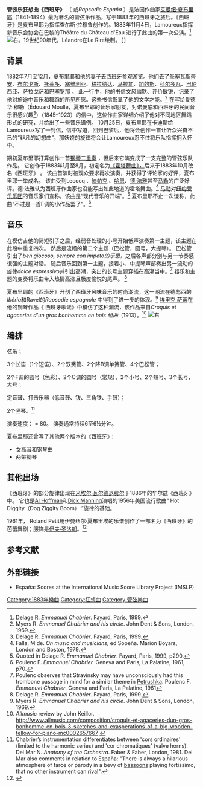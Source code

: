 {{Rough translation|time=2021-02-12T08:47:41+00:00}}
'''管弦乐狂想曲《西班牙》''' （ ''{{Lang-fr|España, rapsodie pour orchestre}}''    或''Rapsodie España'' ）是法国作曲家[[艾曼紐·夏布里耶|艾曼纽·夏布里耶]]（1841-1894）最为著名的管弦乐作品，写于1883年的西班牙之旅后。《西班牙》是夏布里耶为指挥查尔斯·拉穆鲁创作的。1883年11月4日，Lamoureux指挥新音乐会协会在巴黎的Théâtre du Château d'Eau 进行了此曲的第一次公演。<ref name="Delage">Delage R. ''Emmanuel Chabrier''. Fayard, Paris, 1999.</ref> 
[[File:Charles_Lamoureux_by_Charles_Léandre.jpg|右]]。19世纪90年代，Léandre在Le Rire绘制。 ]]

== 背景 ==
1882年7月至12月，夏布里耶和他的妻子去西班牙参观游览。他们去了[[圣塞瓦斯蒂安|圣塞瓦斯蒂安]]、[[布尔戈斯|布尔戈斯]]、[[托萊多_(西班牙)|托莱多]]、[[塞维利亚|塞维利亚]]、[[格拉纳达|格拉纳达]]、[[马拉加|马拉加]]、[[加的斯|加的斯]]、[[科爾多瓦_(西班牙)|科尔多瓦]]、[[瓦倫西亞|巴伦西亚]]、[[萨拉戈萨|萨拉戈萨]]和[[巴塞罗那|巴塞罗那]] 。 此一行中，他的书信文风幽默、评价敏锐，记录了他对旅途中音乐和舞蹈的所见所感。这些书信彰显了他的文学才能。<ref name="Myers">Myers R. ''Emmanuel Chabrier and his circle''. John Dent & Sons, London, 1969.</ref> 在写给爱德华·穆勒（Édouard Moullé，夏布里耶的音乐家朋友，对诺曼底和西班牙的民间音乐很感兴趣<ref name="Delage">Delage R. ''Emmanuel Chabrier''. Fayard, Paris, 1999.</ref>）（1845–1923）的信中，这位作曲家详细介绍了他对不同地区舞蹈形式的研究，并给出了一些音乐谱例。 10月25日，夏布里耶在卡迪斯给Lamoureux写了一封信，信中写道，回到巴黎后，他将会创作一首让听众兴奋不已的“非凡的幻想曲”，那妖娆的旋律将会让Lamoureux忍不住将乐队指挥拥入怀中。 

期初夏布里耶打算创作一首[[钢琴二重奏|钢琴二重奏]] ，但后来它演变成了一支完整的管弦乐队作品。 它创作于1883年1月至8月，初定名为[[霍塔|《霍塔舞曲》''，'']]后来于1883年10月改名《西班牙》 。 该曲首演时被观众要求再次演奏，并获得了评论家的好评，夏布里耶一举成名。 该曲受到Lecocq 、[[亨利·迪帕克|迪帕克]] 、[[雷纳尔多·哈恩|哈恩]]、[[曼努埃尔·德·法雅|德·法雅]]甚至[[古斯塔夫·馬勒|马勒]]的广泛好评。德·法雅认为西班牙作曲家也没能写出如此地道的霍塔舞曲。<ref>Falla, M de. ''On music and musicians'', ed Sopeña. Marion Boyars, London and Boston, 1979.</ref> [[古斯塔夫·馬勒|马勒]]对[[纽约爱乐乐团|纽约爱乐乐团]]的音乐家们宣称，该曲是“现代音乐的开端”。<ref>Quoted in Delage R. ''Emmanuel Chabrier''. Fayard, Paris, 1999, p290.</ref> 夏布里耶不止一次谦称，此曲“不过是一首F调的小作品罢了”。<ref>Poulenc F. ''Emmanuel Chabrier.'' Geneva and Paris, La Palatine, 1961, p70.</ref> 

== 音乐 ==
在模仿吉他的简短引子之后，经弱音处理的小号开始低声演奏第一主题，该主题在此段中重复四次。 然后是流畅的第二个主题（巴松管，圆号，大提琴）。 巴松管引出了''ben giocoso, sempre con impeto的乐思，''之后各声部分别与另一节奏感很强的主题对话。 随后音乐回到第一主题，接着小、中提琴声部奏出另一流动的旋律''dolce espressivo''并引出高潮，突出的长号主题穿插在高潮当中。<ref>Poulenc observes that Stravinsky may have unconsciously had this trombone passage in mind for a similar theme in [[Petrushka_(ballet)|Petrushka]]. Poulenc F. ''Emmanuel Chabrier''. Geneva and Paris, La Palatine, 1961</ref> 器乐和主题的变奏将乐曲带入热情高涨且极度愉悦的尾声。 <ref name="Delage">Delage R. ''Emmanuel Chabrier''. Fayard, Paris, 1999.</ref> 

夏布里耶的《西班牙》开创了西班牙风味音乐的时尚潮流，这一潮流在德彪西的''Ibéria''和Ravel的''Rapsodie espagnole'' 中得到了进一步的体现。<ref name="Myers">Myers R. ''Emmanuel Chabrier and his circle''. John Dent & Sons, London, 1969.</ref> [[埃里克·薩蒂|埃里克·萨蒂]]在他的钢琴作品《 西班牙歌谣》中模仿了这种潮流，该作品来自''Croquis et agaceries d'un gros bonhomme en bois 组曲''（1913）。<ref>''Allmusic'' review by John Keillor. http://www.allmusic.com/composition/croquis-et-agaceries-dun-gros-bonhomme-en-bois-3-sketches-and-exasperations-of-a-big-wooden-fellow-for-piano-mc0002657667 {{Wayback|url=http://www.allmusic.com/composition/croquis-et-agaceries-dun-gros-bonhomme-en-bois-3-sketches-and-exasperations-of-a-big-wooden-fellow-for-piano-mc0002657667 |date=20210208142704 }}</ref> 
[[File:Cirque-Olympique,_par_A._Testard.jpg|右]]

== 编排 ==
弦乐； 

3个长笛（1个短笛）、2个双簧管、2个降B调单簧管、4个巴松管； 

2个F调的圆号（色彩）、2个C调的圆号（常规）、2个小号、2个短号、3个长号，大号； 

定音鼓、打击乐器（低音鼓、钹、三角铁、手鼓）；  

2个竖琴。<ref>Chabrier’s instrumentation differentiates between 'cors ordinaires' (limited to the harmonic series) and 'cor chromatiques' (valve horns). Del Mar N. ''Anatomy of the Orchestra''. Faber & Faber, London, 1981. Del Mar also comments in relation to España: "There is always a hilarious atmosphere of farce or parody in a bevy of [[bassoons|bassoons]] playing fortissimo, that no other instrument can rival".</ref> 

演奏速度： {{音符|dottedcrotchet}} = 80。 演奏通常持续6至6½分钟。 

夏布里耶还曾写了其他两个版本的《西班牙》： 

* 女高音和钢琴曲 
* 两架钢琴

== 其他出场 ==
《西班牙》的部分旋律出现在[[埃米尔·瓦尔德退费尔|米埃尔·瓦尔德退费尔]]于1886年的华尔兹《西班牙》中。 它也是[[Al_Hoffman|Al Hoffman]]和[[Dick_Manning|Dick Manning]]演唱的1956年美国流行歌曲“ Hot Diggity（Dog Ziggity Boom） ”旋律的基础。 

1961年， Roland Petit用伊曼纽尔·夏布里埃的乐谱创作了一部名为《西班牙》的芭蕾舞剧；服饰是[[伊夫圣洛朗|伊夫·圣洛朗]]。<ref>{{Cite web |url=http://www.roland-petit.fr/index.php?p=chore&pc=3 |title=Roland Petit: Choréographie |access-date=2020-09-29 |archive-date=2019-01-29 |archive-url=https://web.archive.org/web/20190129181339/http://www.roland-petit.fr/index.php?p=chore&pc=3 |dead-url=no }}</ref> 

== 参考文献 ==
{{Reflist}}

== 外部链接 ==

* España: Scores at the International Music Score Library Project (IMSLP)
[[Category:1883年樂曲|Category:1883年樂曲]]
[[Category:狂想曲|Category:狂想曲]]
[[Category:管弦樂曲|Category:管弦樂曲]]
